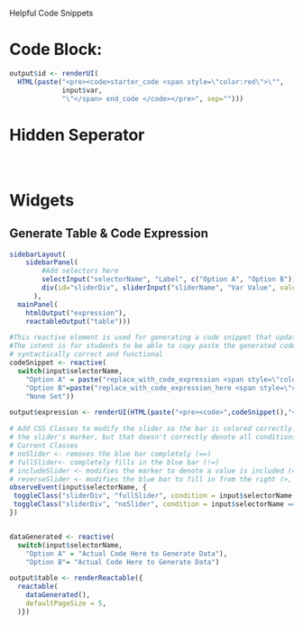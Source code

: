 Helpful Code Snippets

# Code Block:
```r
output$id <- renderUI(
  HTML(paste("<pre><code>starter_code <span style=\"color:red\">\"", 
             input$var, 
             "\"</span> end_code </code></pre>", sep="")))

```

# Hidden Seperator

### <span style="opacity:0;">Hidden Separator</span> 

# Widgets

## Generate Table & Code Expression

```r
sidebarLayout(
    sidebarPanel(
        #Add selectors here 
        selectInput("selectorName", "Label", c("Option A", "Option B")), #Generic Select for List of Option
        div(id="sliderDiv", sliderInput("sliderName", "Var Value", value=5, min=0, max=10, step=1)) #Generic Slider
      ),
  mainPanel(
    htmlOutput("expression"), 
    reactableOutput("table")))
```

```r
#This reactive element is used for generating a code snippet that updates based on the user's actions with the widget controls. 
#The intent is for students to be able to copy paste the generated code snippet directly into an R workspace and it work correctly. So make sure the code generated is 
# syntactically correct and functional
codeSnippet <- reactive(
  switch(input$selectorName, 
    "Option A" = paste("replace_with_code_expression <span style=\"color:red\">", input$sliderName, "</span>)", sep=""),
    "Option B"=paste("replace_with_code_expression_here <span style=\"color:red\">", sliderName, "</span>)", sep=""),
    "None Set"))

output$expression <- renderUI(HTML(paste("<pre><code>",codeSnippet(),"</code></pre>", sep="")))

# Add CSS Classes to modify the slider so the bar is colored correctly. By default, the number slider fills in on the left slide of 
# the slider's marker, but that doesn't correctly denote all conditions. For example, > should fill in from the right side!
# Current Classes
# noSlider <- removes the blue bar completely (==)
# fullSlider<- completely fills in the blue bar (!=)
# includeSlider <- modifies the marker to denote a value is included (==, <=, >=)
# reverseSlider <- modifies the blue bar to fill in from the right (>, >=)
observeEvent(input$selectorName, {
 toggleClass("sliderDiv", "fullSlider", condition = input$selectorName == "Option A")
 toggleClass("sliderDiv", "noSlider", condition = input$selectorName == "Option B")
})


dataGenerated <- reactive(
  switch(input$selectorName, 
    "Option A" = "Actual Code Here to Generate Data"),
    "Option B"= "Actual Code Here to Generate Data")

output$table <- renderReactable({
  reactable(
    dataGenerated(),
    defaultPageSize = 5,
  )})
```